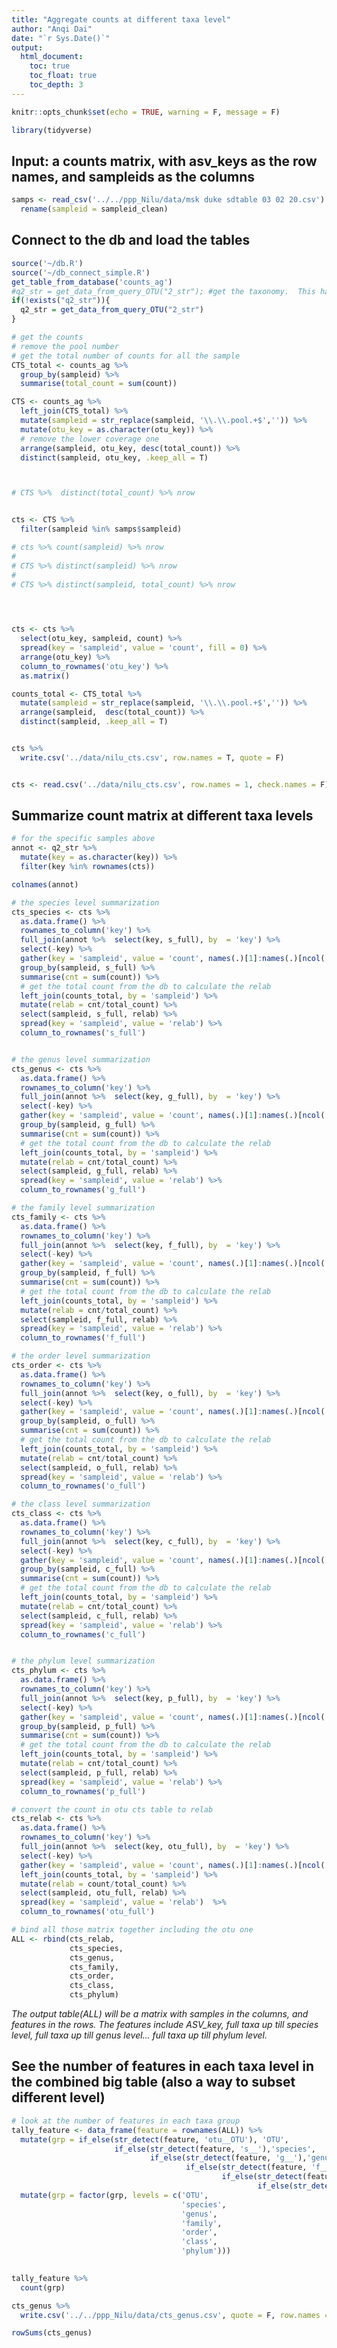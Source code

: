 ```yaml
---
title: "Aggregate counts at different taxa level"
author: "Anqi Dai"
date: "`r Sys.Date()`"
output:
  html_document:
    toc: true
    toc_float: true
    toc_depth: 3
---
```


```r
knitr::opts_chunk$set(echo = TRUE, warning = F, message = F)
```

```r
library(tidyverse)
```

## Input: a counts matrix, with asv_keys as the row names, and sampleids as the columns

```r
samps <- read_csv('../../ppp_Nilu/data/msk duke sdtable 03 02 20.csv') %>% 
  rename(sampleid = sampleid_clean)
```

## Connect to the db and load the tables

```r
source('~/db.R')
source('~/db_connect_simple.R')
get_table_from_database('counts_ag')
#q2_str = get_data_from_query_OTU("2_str"); #get the taxonomy.  This has full taxonomy
if(!exists("q2_str")){
  q2_str = get_data_from_query_OTU("2_str")
}
```
   

```r
# get the counts 
# remove the pool number
# get the total number of counts for all the sample
CTS_total <- counts_ag %>% 
  group_by(sampleid) %>% 
  summarise(total_count = sum(count))

CTS <- counts_ag %>% 
  left_join(CTS_total) %>% 
  mutate(sampleid = str_replace(sampleid, '\\.\\.pool.+$','')) %>% 
  mutate(otu_key = as.character(otu_key)) %>% 
  # remove the lower coverage one
  arrange(sampleid, otu_key, desc(total_count)) %>% 
  distinct(sampleid, otu_key, .keep_all = T)



# CTS %>%  distinct(total_count) %>% nrow


cts <- CTS %>% 
  filter(sampleid %in% samps$sampleid)

# cts %>% count(sampleid) %>% nrow
# 
# CTS %>% distinct(sampleid) %>% nrow
# 
# CTS %>% distinct(sampleid, total_count) %>% nrow


 
```

```r
cts <- cts %>% 
  select(otu_key, sampleid, count) %>% 
  spread(key = 'sampleid', value = 'count', fill = 0) %>% 
  arrange(otu_key) %>% 
  column_to_rownames('otu_key') %>% 
  as.matrix()

counts_total <- CTS_total %>% 
  mutate(sampleid = str_replace(sampleid, '\\.\\.pool.+$','')) %>% 
  arrange(sampleid,  desc(total_count)) %>% 
  distinct(sampleid, .keep_all = T)


cts %>% 
  write.csv('../data/nilu_cts.csv', row.names = T, quote = F)


cts <- read.csv('../data/nilu_cts.csv', row.names = 1, check.names = F)


```


## Summarize count matrix at different taxa levels

```r
# for the specific samples above 
annot <- q2_str %>% 
  mutate(key = as.character(key)) %>% 
  filter(key %in% rownames(cts))

colnames(annot)
```


```r
# the species level summarization
cts_species <- cts %>% 
  as.data.frame() %>% 
  rownames_to_column('key') %>% 
  full_join(annot %>%  select(key, s_full), by  = 'key') %>% 
  select(-key) %>% 
  gather(key = 'sampleid', value = 'count', names(.)[1]:names(.)[ncol(.) - 1]) %>% 
  group_by(sampleid, s_full) %>% 
  summarise(cnt = sum(count)) %>% 
  # get the total count from the db to calculate the relab
  left_join(counts_total, by = 'sampleid') %>% 
  mutate(relab = cnt/total_count) %>% 
  select(sampleid, s_full, relab) %>% 
  spread(key = 'sampleid', value = 'relab') %>% 
  column_to_rownames('s_full') 


# the genus level summarization
cts_genus <- cts %>% 
  as.data.frame() %>% 
  rownames_to_column('key') %>% 
  full_join(annot %>%  select(key, g_full), by  = 'key') %>% 
  select(-key) %>% 
  gather(key = 'sampleid', value = 'count', names(.)[1]:names(.)[ncol(.) - 1]) %>% 
  group_by(sampleid, g_full) %>% 
  summarise(cnt = sum(count)) %>% 
  # get the total count from the db to calculate the relab
  left_join(counts_total, by = 'sampleid') %>% 
  mutate(relab = cnt/total_count) %>% 
  select(sampleid, g_full, relab) %>% 
  spread(key = 'sampleid', value = 'relab') %>% 
  column_to_rownames('g_full') 

# the family level summarization
cts_family <- cts %>% 
  as.data.frame() %>% 
  rownames_to_column('key') %>% 
  full_join(annot %>%  select(key, f_full), by  = 'key') %>% 
  select(-key) %>% 
  gather(key = 'sampleid', value = 'count', names(.)[1]:names(.)[ncol(.) - 1]) %>% 
  group_by(sampleid, f_full) %>% 
  summarise(cnt = sum(count)) %>% 
  # get the total count from the db to calculate the relab
  left_join(counts_total, by = 'sampleid') %>% 
  mutate(relab = cnt/total_count) %>% 
  select(sampleid, f_full, relab) %>% 
  spread(key = 'sampleid', value = 'relab') %>% 
  column_to_rownames('f_full') 

# the order level summarization
cts_order <- cts %>% 
  as.data.frame() %>% 
  rownames_to_column('key') %>% 
  full_join(annot %>%  select(key, o_full), by  = 'key') %>% 
  select(-key) %>% 
  gather(key = 'sampleid', value = 'count', names(.)[1]:names(.)[ncol(.) - 1]) %>% 
  group_by(sampleid, o_full) %>% 
  summarise(cnt = sum(count)) %>% 
  # get the total count from the db to calculate the relab
  left_join(counts_total, by = 'sampleid') %>% 
  mutate(relab = cnt/total_count) %>% 
  select(sampleid, o_full, relab) %>% 
  spread(key = 'sampleid', value = 'relab') %>% 
  column_to_rownames('o_full') 

# the class level summarization
cts_class <- cts %>% 
  as.data.frame() %>% 
  rownames_to_column('key') %>% 
  full_join(annot %>%  select(key, c_full), by  = 'key') %>% 
  select(-key) %>% 
  gather(key = 'sampleid', value = 'count', names(.)[1]:names(.)[ncol(.) - 1]) %>% 
  group_by(sampleid, c_full) %>% 
  summarise(cnt = sum(count)) %>% 
  # get the total count from the db to calculate the relab
  left_join(counts_total, by = 'sampleid') %>% 
  mutate(relab = cnt/total_count) %>% 
  select(sampleid, c_full, relab) %>% 
  spread(key = 'sampleid', value = 'relab') %>% 
  column_to_rownames('c_full') 


# the phylum level summarization
cts_phylum <- cts %>% 
  as.data.frame() %>% 
  rownames_to_column('key') %>% 
  full_join(annot %>%  select(key, p_full), by  = 'key') %>% 
  select(-key) %>% 
  gather(key = 'sampleid', value = 'count', names(.)[1]:names(.)[ncol(.) - 1]) %>% 
  group_by(sampleid, p_full) %>% 
  summarise(cnt = sum(count)) %>% 
  # get the total count from the db to calculate the relab
  left_join(counts_total, by = 'sampleid') %>% 
  mutate(relab = cnt/total_count) %>% 
  select(sampleid, p_full, relab) %>% 
  spread(key = 'sampleid', value = 'relab') %>% 
  column_to_rownames('p_full')

# convert the count in otu cts table to relab
cts_relab <- cts %>% 
  as.data.frame() %>% 
  rownames_to_column('key') %>% 
  full_join(annot %>%  select(key, otu_full), by  = 'key') %>% 
  select(-key) %>% 
  gather(key = 'sampleid', value = 'count', names(.)[1]:names(.)[ncol(.)-1])  %>% 
  left_join(counts_total, by = 'sampleid') %>% 
  mutate(relab = count/total_count) %>% 
  select(sampleid, otu_full, relab) %>% 
  spread(key = 'sampleid', value = 'relab')  %>% 
  column_to_rownames('otu_full')
```


```r
# bind all those matrix together including the otu one
ALL <- rbind(cts_relab,
             cts_species,
             cts_genus,
             cts_family,
             cts_order,
             cts_class,
             cts_phylum)
```

*The output table(ALL) will be a matrix with samples in the columns, and features in the rows. The features include ASV_key, full taxa up till species level, full taxa up till genus level... full taxa up till phylum level.*


## See the number of features in each taxa level in the combined big table (also a way to subset different level)


```r
# look at the number of features in each taxa group
tally_feature <- data_frame(feature = rownames(ALL)) %>% 
  mutate(grp = if_else(str_detect(feature, 'otu__OTU'), 'OTU',
                       if_else(str_detect(feature, 's__'),'species',
                               if_else(str_detect(feature, 'g__'),'genus',
                                       if_else(str_detect(feature, 'f__'),'family',
                                               if_else(str_detect(feature, 'o__'),'order',
                                                       if_else(str_detect(feature, 'c__'),'class', 'phylum'))))))) %>% 
  mutate(grp = factor(grp, levels = c('OTU',
                                      'species',
                                      'genus',
                                      'family',
                                      'order',
                                      'class',
                                      'phylum')))

  
tally_feature %>% 
  count(grp)
```

```r
cts_genus %>% 
  write.csv('../../ppp_Nilu/data/cts_genus.csv', quote = F, row.names = T)

rowSums(cts_genus)  
```

